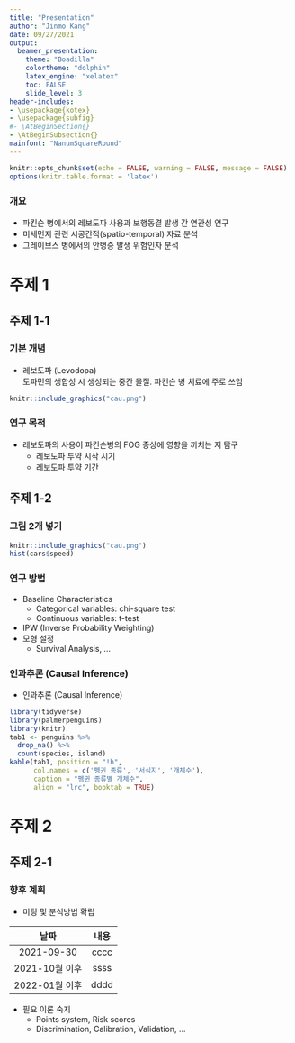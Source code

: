 ```yaml
---
title: "Presentation"
author: "Jinmo Kang"
date: 09/27/2021
output:
  beamer_presentation:
    theme: "Boadilla"
    colortheme: "dolphin"
    latex_engine: "xelatex"
    toc: FALSE
    slide_level: 3
header-includes: 
- \usepackage{kotex}
- \usepackage{subfig}
#- \AtBeginSection{}
- \AtBeginSubsection{}
mainfont: "NanumSquareRound"
---
```


```r
knitr::opts_chunk$set(echo = FALSE, warning = FALSE, message = FALSE)
options(knitr.table.format = 'latex')
```


### 개요
- 파킨슨 병에서의 레보도파 사용과 보행동결 발생 간 연관성 연구
\vspace{5mm}
- 미세먼지 관련 시공간적(spatio-temporal) 자료 분석
\vspace{5mm}
- 그레이브스 병에서의 안병증 발생 위험인자 분석

# **주제 1**

## 주제 1-1

### 기본 개념
- 레보도파 (Levodopa)  
도파민의 생합성 시 생성되는 중간 물질. 파킨슨 병 치료에 주로 쓰임  


```r
knitr::include_graphics("cau.png")
```

### 연구 목적
- 레보도파의 사용이 파킨슨병의 FOG 증상에 영향을 끼치는 지 탐구  
\vspace{3mm}
  - 레보도파 투약 시작 시기
\vspace{3mm}
  - 레보도파 투약 기간

## **주제 1-2**

### 그림 2개 넣기

```r
knitr::include_graphics("cau.png")
hist(cars$speed)
```


### 연구 방법
- Baseline Characteristics  
\vspace{3mm}
  - Categorical variables: chi-square test
\vspace{3mm}
  - Continuous variables: t-test
\vspace{3mm}
- IPW (Inverse Probability Weighting)
\vspace{3mm}
- 모형 설정
\vspace{3mm}
  - Survival Analysis, ...

### 인과추론 (Causal Inference)   
- 인과추론 (Causal Inference)  
\vspace{3mm}

```r
library(tidyverse)
library(palmerpenguins)
library(knitr)
tab1 <- penguins %>%
  drop_na() %>%
  count(species, island)
kable(tab1, position = "!h",
      col.names = c('펭귄 종류', '서식지', '개체수'),
      caption = "펭귄 종류별 개체수",
      align = "lrc", booktab = TRUE)
```

# **주제 2**

## **주제 2-1**

### 향후 계획
- 미팅 및 분석방법 확립  

| 날짜 | 내용|
| :--: | :--: |
|2021-09-30 | cccc |
|2021-10월 이후 | ssss |
|2022-01월 이후 | dddd |

- 필요 이론 숙지
  \vspace{3mm}
  - Points system, Risk scores
  \vspace{3mm}
  - Discrimination, Calibration, Validation, ...

### \hfill
\begin{center}
\LARGE Q \& A
\end{center}
  
### \hfill
\begin{center}
\Large 감사합니다!
\end{center}